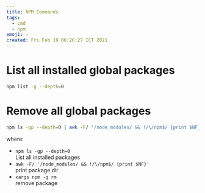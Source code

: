 ```yaml
---
title: NPM Commands
tags:
  - cmd
  - npm
emoji: ✏️
created: Fri Feb 19 06:26:27 ICT 2021
---
```


# List all installed global packages

```sh
npm list -g --depth=0
```

# Remove all global packages

```sh
npm ls -gp --depth=0 | awk -F/ '/node_modules/ && !/\/npm$/ {print $NF}' | xargs npm -g rm
```

where:

- `npm ls -gp --depth=0`  
  List all installed packages
- `awk -F/ '/node_modules/ && !/\/npm$/ {print $NF}'`  
  print package dir
- `xargs npm -g rm`  
  remove package
